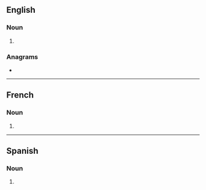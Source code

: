 ==English==

===Noun===
{{head|en|noun form}}

# {{plural of|en|claymore}}

===Anagrams===
* {{anagrams|en|a=acelmorsy|lacrymose}}

----

==French==

===Noun===
{{head|fr|noun form|g=?}}

# {{plural of|fr|claymore}}

----

==Spanish==

===Noun===
{{head|es|noun form|g=m-p}}

# {{noun form of|es|claymore||p}}